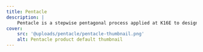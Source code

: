 ```yaml
---
title: Pentacle
description: |
    Pentacle is a stepwise pentagonal process applied at K16E to design anything. Pentacle used to be called Mothership, but that name was dropped for its allusion to war.
cover:
    src: '@uploads/pentacle/pentacle-thumbnail.png'
    alt: Pentacle product default thumbnail
---
```


<Title
    title="Pentacle"
    subtitle="K16E Design"
    flipped={ true }
    swapped={ false }
    centered={ false }
/>
<BlockText
    title="Meet Pentacle"
    image={ { filename: thumbnail, alt: 'Pentacle default thumbnail', heighten: false } }>
    Pentacle is K16E’s in-house product design methodology.

    It’s a stepwise pentagonal process applied to design anything, *anything at all.*

    Pentacle helps us at K16E to make everything satisfy all [characterizing marks of a good design](https://gdi.k16e.co/) so that not only are [our work](/work) exciting, memorable, and desirable, but are also, and most importantly, purposeful and profitable.

    What follows is a series of notes that document Pentacle in detail -- the steps, expected results from each, and the number of actions (or sub-steps) to be taken to reach expected results desirably.
</BlockText>
<Collection
    collection="blog"
    title="Pentacle Documentation"
/>